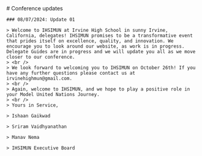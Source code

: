 
<HeaderImage src="/home/background.png" />

<Container>
    # Conference updates

    ### 08/07/2024: Update 01

    > Welcome to IHSIMUN at Irvine High School in sunny Irvine, California, delegates! IHSIMUN promises to be a transformative event that prides itself on excellence, quality, and innovation. We encourage you to look around our website, as work is in progress. Delegate Guides are in progress and we will update you all as we move closer to our conference. 
    > <br />
    > We look forward to welcoming you to IHSIMUN on October 26th! If you have any further questions please contact us at irvinehighmun@gmail.com.
    > <br />
    > Again, welcome to IHSIMUN, and we hope to play a positive role in your Model United Nations Journey.
    > <br />
    > Yours in Service,
    
    > Ishaan Gaikwad

    > Sriram Vaidhyanathan

    > Manav Nema

    > IHSIMUN Executive Board


</Container>